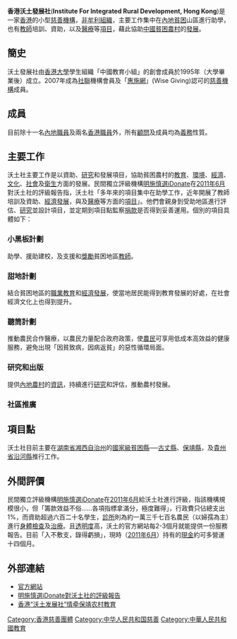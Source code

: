 '''香港沃土發展社'''('''Institute For Integrated Rural Development, Hong Kong''')是一家[[香港|香港]]的小型[[慈善機構|慈善機構]]，[[非牟利組織|非牟利組織]]，主要工作集中在[[內地|內地]][[貧困|貧困]]山區進行助學，也有[[教師|教師]]培訓、資助，以及[[醫療|醫療]]等[[項目|項目]]，藉此協助[[中國|中國]][[貧困|貧困]][[農村|農村]]的[[發展|發展]]。

==簡史==
沃土發展社由[[香港大學|香港大學]]學生組織「中國教育小組」的創會成員於1995年（大學畢業後）成立。2007年成為[[社聯|社聯]]機構會員及「[[惠施網|惠施網]]」(Wise Giving)認可的[[慈善機構|慈善機構]]成員。

==成員==
目前除十一名[[內地|內地]][[職員|職員]]及兩名[[香港|香港]][[職員|職員]]外，所有[[顧問|顧問]]及成員均為[[義務|義務]]性質。

==主要工作==
沃土社主要工作是以資助、[[研究|研究]]和發展項目，協助貧困農村的[[教育|教育]]、[[環境|環境]]、[[經濟|經濟]]、[[文化|文化]]、[[社會|社會]]及[[衛生|衛生]]方面的發展。民間獨立評級機構[[明施慎選|明施慎選]][[iDonate|iDonate]]在[[2011年6月|2011年6月]]對沃土社的評級報告指，沃土社「多年來的項目集中在助學工作，近年開展了教師培訓及資助、[[經濟發展|經濟發展]]，與及[[醫療|醫療]]等方面的[[項目|項目]]」。他們會親身到受助地區進行評估、[[研究|研究]]並設計項目，並定期到項目點監察[[捐款|捐款]]是否得到妥善運用。個別的項目具體如下：

===小黑板計劃===
助學、援助建校，及支援和[[獎勵|獎勵]]貧困地區[[教師|教師]]。 

===甜地計劃===
結合貧困地區的[[職業教育|職業教育]]和[[經濟發展|經濟發展]]，使當地居民能得到教育發展的好處，在社會經濟文化上也得到提升。

===聽筒計劃===
推動農民合作醫療，以農民力量配合政府政策，使[[農民|農民]]可享用低成本高效益的健康服務，避免出現「因貧致病，因病返貧」的惡性循環局面。

===研究和出版===
提供[[內地|內地]][[農村|農村]]的[[資訊|資訊]]，持續進行[[研究|研究]]和評估，推動農村發展。

===社區推廣===


==項目點==
沃土社目前主要在[[湖南省|湖南省]][[湘西自治州|湘西自治州]]的[[國家級貧困縣|國家級貧困縣]]──[[古丈縣|古丈縣]]、[[保靖縣|保靖縣]]，及[[貴州省|貴州省]][[沿河縣|沿河縣]]推行工作。

==外間評價==
民間獨立評級機構[[明施慎選|明施慎選]][[iDonate|iDonate]]在[[2011年6月|2011年6月]]給沃土社進行評級，指該機構規模很小，但「籌款效益不俗……各項指標拿滿分，極度難得」，行政費只佔總支出1%，而資助超過六百二十名學生，[[診所|診所]]則為約一萬三千七百名農民（以婦孺為主）進行[[身體檢查|身體檢查]]及[[治療|治療]]。且[[透明度|透明度]]高，沃土的官方網站每2-3個月就能提供一份服務報告。目前「入不敷支，錄得虧損」，現時（[[2011年6月|2011年6月]]）持有的[[現金|現金]]約可多營運十四個月。

==外部連結==
*[http://www.harvest.org.hk 官方網站]
*[https://web.archive.org/web/20131206202611/http://www.theidonate.com/charityindex/interruraldev 明施慎選iDonate對沃土社的評級報告]
*[http://hn.rednet.cn/c/2012/03/28/2565277.htm 香港“沃土发展社”情牵保靖农村教育]

[[Category:香港慈善團體|Category:香港慈善團體]]
[[Category:中华人民共和国慈善|Category:中华人民共和国慈善]]
[[Category:中華人民共和國教育|Category:中華人民共和國教育]]